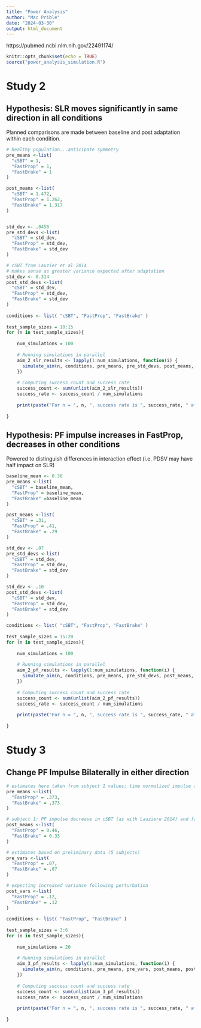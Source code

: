 ```yaml
---
title: "Power Analysis"
author: "Mac Prible"
date: "2024-03-30"
output: html_document
---
```



https://pubmed.ncbi.nlm.nih.gov/22491174/

```r
knitr::opts_chunk$set(echo = TRUE)
source("power_analysis_simulation.R")
```

# Study 2
## Hypothesis: SLR moves significantly in same direction in all conditions

Planned comparisons are made between baseline and post adaptation within each condition. 
```r

# healthy population...anticipate symmetry
pre_means <-list(
  "cSBT" = 1,
  "FastProp" = 1,
  "FastBrake" = 1
)

post_means <-list(
  "cSBT" = 1.472,
  "FastProp" = 1.262, 
  "FastBrake" = 1.317 
)


std_dev <- .0456
pre_std_devs <-list(
  "cSBT" = std_dev,
  "FastProp" = std_dev,
  "FastBrake" = std_dev
)

# cSBT from Lauzier et al 2014
# makes sense as greater variance expected after adaptation
std_dev <- 0.314
post_std_devs <-list(
  "cSBT" = std_dev,
  "FastProp" = std_dev,
  "FastBrake" = std_dev
)
    
conditions <- list( "cSBT", "FastProp", "FastBrake" )
    
test_sample_sizes = 10:15
for (n in test_sample_sizes){
  
    num_simulations = 100
    
    # Running simulations in parallel
    aim_2_slr_results <- lapply(1:num_simulations, function(i) {
      simulate_aim(n, conditions, pre_means, pre_std_devs, post_means, post_std_devs, correlation = 0.5, study = 2)
    })
    
    # Computing success count and success rate
    success_count <- sum(unlist(aim_2_slr_results))
    success_rate <- success_count / num_simulations
    
    print(paste("For n = ", n, ", success rate is ", success_rate, " after ", num_simulations, " simulations."))
  
}

```


## Hypothesis: PF impulse increases in FastProp, decreases in other conditions

Powered to distinguish differences in interaction effect (i.e. PDSV may have half impact on SLR)
```r

baseline_mean <- 0.38
pre_means <-list(
  "cSBT" = baseline_mean,
  "FastProp" = baseline_mean,
  "FastBrake" =baseline_mean
)

post_means <-list(
  "cSBT" = .31,
  "FastProp" = .41, 
  "FastBrake" = .29
)

std_dev <- .07
pre_std_devs <-list(
  "cSBT" = std_dev,
  "FastProp" = std_dev,
  "FastBrake" = std_dev
)

std_dev <- .10
post_std_devs <-list(
  "cSBT" = std_dev,
  "FastProp" = std_dev,
  "FastBrake" = std_dev
)

conditions <- list( "cSBT", "FastProp", "FastBrake" )
       
test_sample_sizes = 15:20
for (n in test_sample_sizes){
  
    num_simulations = 100
    
    # Running simulations in parallel
    aim_2_pf_results <- lapply(1:num_simulations, function(i) {
      simulate_aim(n, conditions, pre_means, pre_std_devs, post_means, post_std_devs, correlation=0.85, study=3)
    })
    
    # Computing success count and success rate
    success_count <- sum(unlist(aim_2_pf_results))
    success_rate <- success_count / num_simulations
    
    print(paste("For n = ", n, ", success rate is ", success_rate, " after ", num_simulations, " simulations."))
  
}

```


# Study 3

## Change PF Impulse Bilaterally in either direction


```r

# estimates here taken from subject 1 values; time normalized impulse across stance
pre_means <-list(
  "FastProp" = .373,
  "FastBrake" = .373
)

# subject 1: PF impulse decrease in cSBT (as with Lauziere 2014) and fastBrake, increased with FastProp
post_means <-list(
  "FastProp" = 0.46,
  "FastBrake" = 0.33
)

# estimates based on preliminary data (5 subjects)
pre_vars <-list(
  "FastProp" = .07,
  "FastBrake" = .07
)

# expecting increased variance following perturbation
post_vars <-list(
  "FastProp" = .12,
  "FastBrake" = .12
)
    
conditions <- list( "FastProp", "FastBrake" )
    
test_sample_sizes = 3:6
for (n in test_sample_sizes){
  
    num_simulations = 20
    
    # Running simulations in parallel
    aim_3_pf_results <- lapply(1:num_simulations, function(i) {
      simulate_aim(n, conditions, pre_means, pre_vars, post_means, post_vars, correlation = 0.8, study=3)
    })
    
    # Computing success count and success rate
    success_count <- sum(unlist(aim_3_pf_results))
    success_rate <- success_count / num_simulations
    
    print(paste("For n = ", n, ", success rate is ", success_rate, " after ", num_simulations, " simulations."))
  
}

```